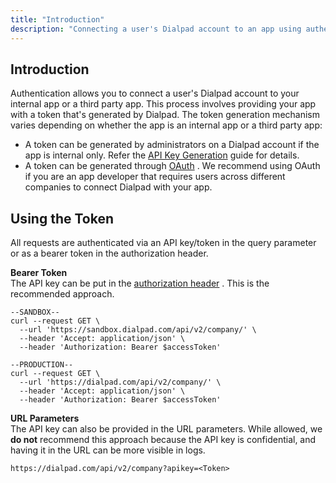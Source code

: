 ```yaml
---
title: "Introduction"
description: "Connecting a user's Dialpad account to an app using authentication"
---
```

## Introduction

Authentication allows you to connect a user's Dialpad account to your internal app or a third party app. This process involves providing your app with a token that's generated by Dialpad. The token generation mechanism varies depending on whether the app is an internal app or a third party app:

*   A token can be generated by administrators on a Dialpad account if the app is internal only. Refer the [API Key Generation](/docs/api-key-generation)
     guide for details.
*   A token can be generated through [OAuth](/docs/oauth)
    . We recommend using OAuth if you are an app developer that requires users across different companies to connect Dialpad with your app.

## Using the Token

All requests are authenticated via an API key/token in the query parameter or as a bearer token in the authorization header.

**Bearer Token**  
The API key can be put in the [authorization header](https://tools.ietf.org/html/rfc6750)
. This is the recommended approach.

```curl
--SANDBOX--
curl --request GET \
  --url 'https://sandbox.dialpad.com/api/v2/company/' \
  --header 'Accept: application/json' \
  --header 'Authorization: Bearer $accessToken'

--PRODUCTION--
curl --request GET \
  --url 'https://dialpad.com/api/v2/company/' \
  --header 'Accept: application/json' \
  --header 'Authorization: Bearer $accessToken'

```

**URL Parameters**  
The API key can also be provided in the URL parameters. While allowed, we **do not** recommend this approach because the API key is confidential, and having it in the URL can be more visible in logs.

```http
https://dialpad.com/api/v2/company?apikey=<Token>

```